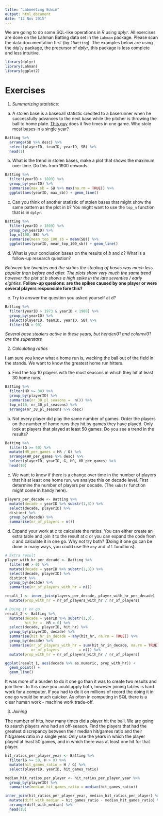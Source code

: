 ```yaml
---
title: "Labmeeting Edwin"
output: html_document
date: "12 Nov 2015"
---
```


We are going to do some SQL-like operations in *R* using *dplyr*. All exercises are done on the Lahman Batting data set in the `Lahman` package. Please scan the data documentation first (by `?Batting`). The examples below are using the `ddply` package, the precursor of *dplyr*, this package is less complete and less intuitive.


```r
library(dplyr)
library(Lahman)
library(ggplot2)
```

# Exercises

1. *Summarizing statistics:*
a. A stolen base is a baseball statistic credited to a baserunner when he successfully advances to the next base while the pitcher is throwing the ball to home plate. [This guy](https://www.youtube.com/watch?v=h5NAXI60tK8) does it five times in one game. Who stole most bases in a single year?

```r
Batting %>% 
  arrange(SB %>% desc) %>% 
  select(playerID, teamID, yearID, SB) %>% 
  head(1)
```

b. What is the trend in stolen bases, make a plot that shows the maximum over time. Do this from 1900 onwords.

```r
Batting %>%
  filter(yearID > 1899) %>% 
  group_by(yearID) %>% 
  summarise(max_sb = SB %>% max(na.rm = TRUE)) %>%
  ggplot(aes(yearID, max_sb)) + geom_line()
```

c. Can you think of another statistic of stolen bases that might show the same pattern as the plot in b? You might want to use the `top_n` function that is in `dplyr`.

```r
Batting %>%
  filter(yearID > 1899) %>% 
  group_by(yearID) %>% 
  top_n(100, SB) %>% 
  summarise(mean_top_100_sb = mean(SB)) %>%
  ggplot(aes(yearID, mean_top_100_sb)) + geom_line()
```

d. What is your conclusion bases on the results of *b* and *c*? What is a follow-up research question?

*Between the twenties and the sixties the stealing of bases was much less popular than before and after. The plots show very much the same trend however the plot at b shows a high spike in the late seventies / early eighties.*
**Follow-up quesions: are the spikes caused by one player or were several players responsible fore this?**

e. Try to answer the question you asked yourself at d?

```r
Batting %>% 
  filter(yearID > 1973 & yearID < 1988) %>% 
  group_by(yearID) %>%
  select(playerID, teamID, yearID, SB) %>%
  filter(SB > 90) 
```

*Several base stealers active in these years, but henderi01 and colemvi01 are the superstars*

2. *Calculating ratios* 

I am sure you know what a home run is, wacking the ball out of the field in the stands. We want to know the greatest home run hitters.

a. Find the top 10 players with the most seasons in which they hit at least 30 home runs.

```r
Batting %>% 
  filter(HR >= 30) %>% 
  group_by(playerID) %>%
  summarise(nr_30_pl_seasons =  n()) %>%
  top_n(10, nr_30_pl_seasons) %>%
  arrange(nr_30_pl_seasons %>% desc)
```

b. Not every player did play the same number of games. Order the players on the number of home runs they hit by games they have played. Only look at players that played at least 50 games. Do you see a trend in the results?

```r
Batting %>% 
  filter(G >= 50) %>% 
  mutate(HR_per_games = HR / G) %>%
  arrange(HR_per_games %>% desc) %>%
  select(playerID, yearID, G, HR, HR_per_games) %>% 
  head(10)
```

c. We want to know if there is a change over time in the number of players that hit at least one home run, we analyze this on decade level. First determine the number of players per decade. (The `substr` function might come in handy here).

```r
players_per_decade <- Batting %>% 
  mutate(decade = yearID %>% substr(1,3)) %>% 
  select(decade, playerID) %>% 
  distinct %>% 
  group_by(decade) %>% 
  summarise(nr_of_players = n())
```

d. Expand your work at *c* to calculate the ratios. You can either create an extra table and join it to the result at *c*  or you can expand the code from *c* and calculate it in one go. Why not try both? (Doing it one go can be done in many ways, you could use the `any` and `all` functions).

```r
# Extra result
player_with_hr_per_decade <- Batting %>% 
  filter(HR > 0) %>% 
  mutate(decade = yearID %>% substr(1,3)) %>% 
  select(decade, playerID) %>% 
  distinct %>% 
  group_by(decade) %>% 
  summarise(nr_of_players_with_hr = n())

result_1 <- inner_join(players_per_decade, player_with_hr_per_decade)  %>% 
  mutate(prop_with_hr = nr_of_players_with_hr / nr_of_players)

# Doing it on go
result_2 <- Batting %>% 
  mutate(decade = yearID %>% substr(1,3),
         hit_hr =  HR > 0) %>% 
  select(decade, playerID, hit_hr) %>% 
  group_by(playerID, decade) %>% 
  summarise(hit_hr_in_decade = any(hit_hr, na.rm = TRUE)) %>% 
  group_by(decade) %>% 
  summarise(nr_of_players_with_hr = sum(hit_hr_in_decade, na.rm = TRUE),
            nr_of_players         = n()) %>% 
  mutate(prop_with_hr = nr_of_players_with_hr / nr_of_players)

ggplot(result_1, aes(decade %>% as.numeric, prop_with_hr)) +
  geom_point() +
  geom_line()
```

It was more of a burden to do it one go than it was to create two results and join them. In this case you could apply both, however joining tables is hard work for a computer. If you had to do it on millions of record the doing it in one go would be much quicker. As often in computing in SQL there is a clear human work - machine work trade-off.

3. *Joining* 

The number of hits, how many times did a player hit the ball. We are going to search players who had an off-season. Find the players that had the greatest discrepancy between their median hit/games ratio and their hit/games ratio in a single year. Only use the years in which the player played at least 50 games, and in which there was at least one hit for that player.

```r
hit_ratios_per_player_year <- Batting %>% 
  filter(G >= 50, H > 0) %>% 
  mutate(hit_games_ratio = H / G) %>%
  select(playerID, yearID, hit_games_ratio)

median_hit_ratios_per_player <- hit_ratios_per_player_year %>%
  group_by(playerID) %>% 
  summarise(median_hit_games_ratio = median(hit_games_ratio))

inner_join(hit_ratios_per_player_year, median_hit_ratios_per_player) %>% 
  mutate(diff_with_median = hit_games_ratio - median_hit_games_ratio) %>% 
  arrange(diff_with_median) %>% 
  head(10)
  
```

